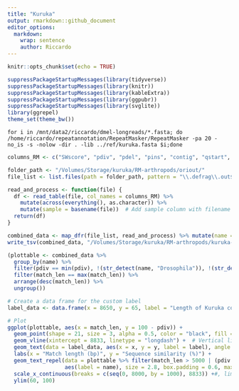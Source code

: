 ```yaml
---
title: "Kuruka"
output: rmarkdown::github_document
editor_options: 
  markdown: 
    wrap: sentence
    author: Riccardo
---
```


```r
knitr::opts_chunk$set(echo = TRUE)
```

```r
suppressPackageStartupMessages(library(tidyverse))
suppressPackageStartupMessages(library(knitr))
suppressPackageStartupMessages(library(kableExtra))
suppressPackageStartupMessages(library(ggpubr))
suppressPackageStartupMessages(library(svglite))
library(ggrepel)
theme_set(theme_bw())
```

```{}
for i in /mnt/data2/riccardo/dmel-longreads/*.fasta; do /home/riccardo/repeatannotation/RepeatMasker/RepeatMasker -pa 20 -no_is -s -nolow -dir . -lib ../ref/kuruka.fasta $i;done
```

```r
columns_RM <- c("SWscore", "pdiv", "pdel", "pins", "contig", "qstart", "qend", "qleft",  "strand", "te", "class", "position_in_repeat_begin", "position_in_repeat_end", "position_in_repeat_left", "ID")

folder_path <- "/Volumes/Storage/kuruka/RM-arthropods/oriout/"
file_list <- list.files(path = folder_path, pattern = "\\.defrag\\.out$", full.names = TRUE)

read_and_process <- function(file) {
  df <- read_table(file, col_names = columns_RM) %>%
    mutate(across(everything(), as.character)) %>%
    mutate(sample = basename(file))  # Add sample column with filename
  return(df)
}

combined_data <- map_dfr(file_list, read_and_process) %>% mutate(name = gsub(".fna.defrag.out", "", sample))
write_tsv(combined_data, "/Volumes/Storage/kuruka/RM-arthropods/kuruka-arthropods-RM.tsv")
```


```r
(plottable <- combined_data %>%
  group_by(name) %>%
  filter(pdiv == min(pdiv), !(str_detect(name, "Drosophila")), !(str_detect(name, "TOM008"))) %>%
  filter(match_len == max(match_len)) %>%
  arrange(desc(match_len)) %>%
  ungroup())

# Create a data frame for the custom label
label_data <- data.frame(x = 8650, y = 65, label = "Length of Kuruka consensus", realm1 = NA)

# Plot
ggplot(plottable, aes(x = match_len, y = 100 - pdiv)) + 
  geom_point(shape = 21, size = 3, alpha = 0.5, color = "black", fill = "grey") +  # Shape 21 = dots with border
  geom_vline(xintercept = 8833, linetype = "longdash") +  # Vertical line at 8833
  geom_text(data = label_data, aes(x = x, y = y, label = label), angle = 90, hjust = 0, size = 3.5) +  # Custom label
  labs(x = "Match length (bp)", y = "Sequence similarity (%)") + 
  geom_text_repel(data = plottable %>% filter(match_len > 5000 | (pdiv < 10 & match_len > 1000)), 
                  aes(label = name), size = 2.8, box.padding = 0.6, max.overlaps = 18) + 
  scale_x_continuous(breaks = c(seq(0, 8000, by = 1000), 8833)) +#, limits = c(0, 8833)) +
  ylim(60, 100)
```
